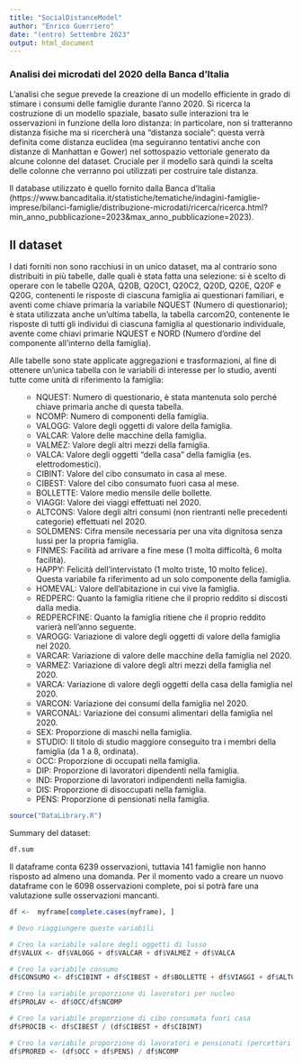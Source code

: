 ```yaml
---
title: "SocialDistanceModel"
author: "Enrico Guerriero"
date: "(entro) Settembre 2023"
output: html_document
---
```


### Analisi dei microdati del 2020 della Banca d'Italia 

L'analisi che segue prevede la creazione di un modello efficiente in grado di stimare i consumi delle famiglie durante l'anno 2020.
Si ricerca la costruzione di un modello spaziale, basato sulle interazioni tra le osservazioni in funzione della loro distanza: in particolare, non si tratteranno distanza fisiche ma si ricercherà una "distanza sociale":
questa verrà definita come distanza euclidea (ma seguiranno tentativi anche con distanze di Manhattan e Gower) nel sottospazio vettoriale generato da alcune colonne del dataset. 
Cruciale per il modello sarà quindi la scelta delle colonne che verranno poi utilizzati per costruire tale distanza.

Il database utilizzato è quello fornito dalla Banca d'Italia (https://www.bancaditalia.it/statistiche/tematiche/indagini-famiglie-imprese/bilanci-famiglie/distribuzione-microdati/ricerca/ricerca.html?min_anno_pubblicazione=2023&max_anno_pubblicazione=2023).


## Il dataset

I dati forniti non sono racchiusi in un unico dataset, ma al contrario sono distribuiti in più tabelle, dalle quali è stata fatta una selezione:
si è scelto di operare con le tabelle Q20A, Q20B, Q20C1, Q20C2, Q20D, Q20E, Q20F e Q20G, contenenti le risposte di ciascuna famiglia ai questionari familiari, e aventi come chiave primaria la variabile NQUEST (Numero di questionario); è stata utilizzata anche un'ultima tabella, la tabella carcom20, contenente le risposte di tutti gli individui di ciascuna famiglia al questionario individuale, avente come chiavi primarie NQUEST e NORD (Numero d'ordine del componente all'interno della famiglia).

Alle tabelle sono state applicate aggregazioni e trasformazioni, al fine di ottenere un'unica tabella con le variabili di interesse per lo studio, aventi tutte come unità di riferimento la famiglia:
<ul>
* NQUEST: Numero di questionario, è stata mantenuta solo perché chiave primaria anche di questa tabella. 
* NCOMP: Numero di componenti della famiglia.
* VALOGG: Valore degli oggetti di valore della famiglia.
* VALCAR: Valore delle macchine della famiglia.
* VALMEZ: Valore degli altri mezzi della famiglia.
* VALCA: Valore degli oggetti "della casa" della famiglia (es. elettrodomestici).
* CIBINT: Valore del cibo consumato in casa al mese.
* CIBEST: Valore del cibo consumato fuori casa al mese.
* BOLLETTE: Valore medio mensile delle bollette.
* VIAGGI: Valore dei viaggi effettuati nel 2020.
* ALTCONS: Valore degli altri consumi (non rientranti nelle precedenti categorie) effettuati nel 2020.
* SOLDMENS: Cifra mensile necessaria per una vita dignitosa senza lussi per la propria famiglia.
* FINMES: Facilità ad arrivare a fine mese (1 molta difficoltà, 6 molta facilità).
* HAPPY: Felicità dell'intervistato (1 molto triste, 10 molto felice). Questa variabile fa riferimento ad un solo componente della famiglia.
* HOMEVAL: Valore dell'abitazione in cui vive la famiglia.
* REDPERC: Quanto la famiglia ritiene che il proprio reddito si discosti dalla media.
* REDPERCFINE: Quanto la famiglia ritiene che il proprio reddito varierà nell'anno seguente.
* VAROGG: Variazione di valore degli oggetti di valore della famiglia nel 2020.
* VARCAR: Variazione di valore delle macchine della famiglia nel 2020.
* VARMEZ: Variazione di valore degli altri mezzi della famiglia nel 2020.
* VARCA: Variazione di valore degli oggetti della casa della famiglia nel 2020.
* VARCON: Variazione dei consumi della famiglia nel 2020.
* VARCONAL: Variazione dei consumi alimentari della famiglia nel 2020.
* SEX: Proporzione di maschi nella famiglia.
* STUDIO: Il titolo di studio maggiore conseguito tra i membri della famiglia (da 1 a 8, ordinata).
* OCC: Proporzione di occupati nella famiglia.
* DIP: Proporzione di lavoratori dipendenti nella famiglia.
* IND: Proporzione di lavoratori indipendenti nella famiglia.
* DIS: Proporzione di disoccupati nella famiglia.
* PENS: Proporzione di pensionati nella famiglia.
</ul>

```r
source("DataLibrary.R")
```
Summary del dataset:
```r
df.sum
```

Il dataframe conta 6239 osservazioni, tuttavia 141 famiglie non hanno risposto ad almeno una domanda.
Per il momento vado a creare un nuovo dataframe con le 6098 osservazioni complete, poi si potrà fare una valutazione sulle osservazioni mancanti.
```r
df <-  myframe[complete.cases(myframe), ]
```

```r
# Devo riaggiungere queste variabili

# Creo la variabile valore degli oggetti di lusso
df$VALUX <- df$VALOGG + df$VALCAR + df$VALMEZ + df$VALCA

# Creo la variabile consumo
df$CONSUMO <- df$CIBINT + df$CIBEST + df$BOLLETTE + df$VIAGGI + df$ALTCONS

# Creo la variabile proporzione di lavoratori per nucleo
df$PROLAV <- df$OCC/df$NCOMP

# Creo la variabile proporzione di cibo consumata fuori casa
df$PROCIB <- df$CIBEST / (df$CIBEST + df$CIBINT)

# Creo la variabile proporzione di lavoratori e pensionati (percettori di soldi)
df$PRORED <- (df$OCC + df$PENS) / df$NCOMP

```


